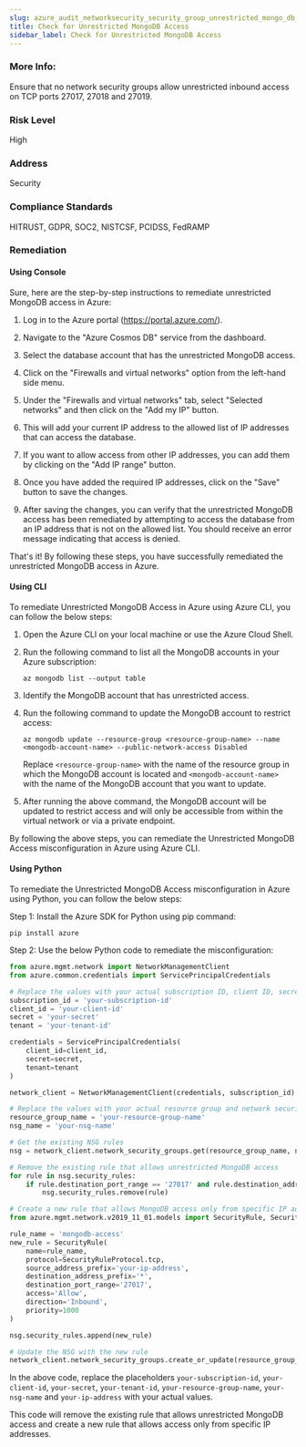 ```yaml
---
slug: azure_audit_networksecurity_security_group_unrestricted_mongo_db_access
title: Check for Unrestricted MongoDB Access
sidebar_label: Check for Unrestricted MongoDB Access
---
```


### More Info:

Ensure that no network security groups allow unrestricted inbound access on TCP ports 27017, 27018 and 27019.

### Risk Level

High

### Address

Security

### Compliance Standards

HITRUST, GDPR, SOC2, NISTCSF, PCIDSS, FedRAMP
### Remediation

#### Using Console

Sure, here are the step-by-step instructions to remediate unrestricted MongoDB access in Azure:

1. Log in to the Azure portal (https://portal.azure.com/).

2. Navigate to the "Azure Cosmos DB" service from the dashboard.

3. Select the database account that has the unrestricted MongoDB access.

4. Click on the "Firewalls and virtual networks" option from the left-hand side menu.

5. Under the "Firewalls and virtual networks" tab, select "Selected networks" and then click on the "Add my IP" button.

6. This will add your current IP address to the allowed list of IP addresses that can access the database.

7. If you want to allow access from other IP addresses, you can add them by clicking on the "Add IP range" button.

8. Once you have added the required IP addresses, click on the "Save" button to save the changes.

9. After saving the changes, you can verify that the unrestricted MongoDB access has been remediated by attempting to access the database from an IP address that is not on the allowed list. You should receive an error message indicating that access is denied.

That's it! By following these steps, you have successfully remediated the unrestricted MongoDB access in Azure.

#### Using CLI

To remediate Unrestricted MongoDB Access in Azure using Azure CLI, you can follow the below steps:

1. Open the Azure CLI on your local machine or use the Azure Cloud Shell.
2. Run the following command to list all the MongoDB accounts in your Azure subscription:

   ```
   az mongodb list --output table
   ```
   
3. Identify the MongoDB account that has unrestricted access.
4. Run the following command to update the MongoDB account to restrict access:

   ```
   az mongodb update --resource-group <resource-group-name> --name <mongodb-account-name> --public-network-access Disabled
   ```
   
   Replace `<resource-group-name>` with the name of the resource group in which the MongoDB account is located and `<mongodb-account-name>` with the name of the MongoDB account that you want to update.
   
5. After running the above command, the MongoDB account will be updated to restrict access and will only be accessible from within the virtual network or via a private endpoint.

By following the above steps, you can remediate the Unrestricted MongoDB Access misconfiguration in Azure using Azure CLI.

#### Using Python

To remediate the Unrestricted MongoDB Access misconfiguration in Azure using Python, you can follow the below steps:

Step 1: Install the Azure SDK for Python using pip command:

```
pip install azure
```

Step 2: Use the below Python code to remediate the misconfiguration:

```python
from azure.mgmt.network import NetworkManagementClient
from azure.common.credentials import ServicePrincipalCredentials

# Replace the values with your actual subscription ID, client ID, secret key and tenant ID
subscription_id = 'your-subscription-id'
client_id = 'your-client-id'
secret = 'your-secret'
tenant = 'your-tenant-id'

credentials = ServicePrincipalCredentials(
    client_id=client_id,
    secret=secret,
    tenant=tenant
)

network_client = NetworkManagementClient(credentials, subscription_id)

# Replace the values with your actual resource group and network security group names
resource_group_name = 'your-resource-group-name'
nsg_name = 'your-nsg-name'

# Get the existing NSG rules
nsg = network_client.network_security_groups.get(resource_group_name, nsg_name)

# Remove the existing rule that allows unrestricted MongoDB access
for rule in nsg.security_rules:
    if rule.destination_port_range == '27017' and rule.destination_address_prefix == '*':
        nsg.security_rules.remove(rule)

# Create a new rule that allows MongoDB access only from specific IP addresses
from azure.mgmt.network.v2019_11_01.models import SecurityRule, SecurityRuleProtocol

rule_name = 'mongodb-access'
new_rule = SecurityRule(
    name=rule_name,
    protocol=SecurityRuleProtocol.tcp,
    source_address_prefix='your-ip-address',
    destination_address_prefix='*',
    destination_port_range='27017',
    access='Allow',
    direction='Inbound',
    priority=1000
)

nsg.security_rules.append(new_rule)

# Update the NSG with the new rule
network_client.network_security_groups.create_or_update(resource_group_name, nsg_name, nsg)
```

In the above code, replace the placeholders `your-subscription-id`, `your-client-id`, `your-secret`, `your-tenant-id`, `your-resource-group-name`, `your-nsg-name` and `your-ip-address` with your actual values.

This code will remove the existing rule that allows unrestricted MongoDB access and create a new rule that allows access only from specific IP addresses.



